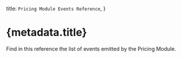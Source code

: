 
  title: `Pricing Module Events Reference`,
}

# {metadata.title}

Find in this reference the list of events emitted by the Pricing Module.

<EventsTable />